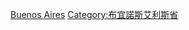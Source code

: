 {{Commonscat|People of Buenos Aires Province}}

[[Category:阿根廷各省人物|Buenos Aires]]
[[Category:布宜諾斯艾利斯省|Category:布宜諾斯艾利斯省]]